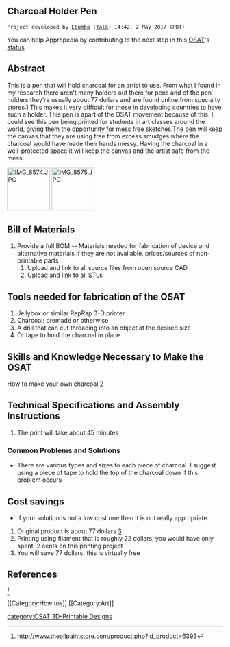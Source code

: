 {{242}}
==Charcoal Holder Pen ==
 Project developed by [[User:Ebumba|Ebumba]] ([[User talk:Ebumba|talk]]) 14:42, 2 May 2017 (PDT)
{{Statusboxtop}}
{{status-prototype}}
You can help Appropedia by contributing to the next step in this [[OSAT]]'s [[:Category:Status|status]].
{{boxbottom}}

==Abstract==
This is a pen that will hold charcoal for an artist to use. From what I found in my research there aren't many holders out there for pens and of the pen holders they're usually about 77 dollars and are found online from specialty stores.[http://www.theoilpaintstore.com/product.php?id_product=6393] This makes it very difficult for those in developing countries to have such a holder. This pen is apart of the OSAT movement because of this. I could see this pen being printed for students in art classes around the world, giving them the opportunity for mess free sketches.The pen will keep the canvas that they are using free from excess smudges where the charcoal would have made their hands messy. Having the charcoal in a well-protected space it will keep the canvas and the artist safe from the mess.

[[File:IMG 8574.JPG|100px]] [[File:IMG 8575.JPG|100px]]

== Bill of Materials==
# Provide a full BOM -- Materials needed for fabrication of device and alternative materials if they are not available, prices/sources of non-printable parts
## Upload and link to all source files from open source CAD
## Upload and link to all STLs

== Tools needed for fabrication of the OSAT==
# Jellybox or similar RepRap 3-D printer
# Charcoal: premade or otherwise
# A drill that can cut threading into an object at the desired size
# Or tape to hold the charcoal in place

== Skills and Knowledge Necessary to Make the OSAT ==
How to make your own charcoal [http://www.instructables.com/id/Drawing-Charcoal/]


== Technical Specifications and Assembly Instructions==
# The print will take about 45 minutes

=== Common Problems and Solutions===
* There are various types and sizes to each piece of charcoal. I suggest using a piece of tape to hold the top of the charcoal down if this problem occurs

== Cost savings==
* If your solution is not a low cost one then it is not really appropriate.
# Original product is about 77 dollars [http://www.theoilpaintstore.com/product.php?id_product=6393]
# Printing using filament that is roughly 22 dollars, you would have only spent .2 cents on this printing project
# You will save 77 dollars, this is virtually free

==References==

<ref>http://www.theoilpaintstore.com/product.php?id_product=6393</ref>

<references/> 
<nowiki>


[[Category:How tos]]
[[Category:Art]]

</nowiki>

[[category:OSAT 3D-Printable Designs]]